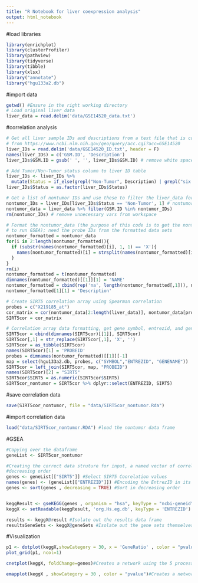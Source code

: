 ```yaml
---
title: "R Notebook for liver coexpression analysis"
output: html_notebook
---
```


#load libraries

```r
library(enrichplot)
library(clusterProfiler)
library(pathview)
library(tidyverse)
library(tibble)
library(xlsx)
library("annotate")
library("hgu133a2.db")
```

#import data
```r
getwd() #Ensure in the right working directory
# Load original liver data
liver_data = read.delim('data/GSE14520_data.txt')

```

#correlation analysis
```r
# Get all liver sample IDs and descriptions from a text file that is copy/pasted 
# from https://www.ncbi.nlm.nih.gov/geo/query/acc.cgi?acc=GSE14520
liver_IDs = read.delim('data/GSE14520_ID.txt', header = F)
names(liver_IDs) = c('GSM.ID', 'Description')
liver_IDs$GSM.ID = gsub(' ', '', liver_IDs$GSM.ID) # remove white space from GSE IDs

# Add Tumor/Non-Tumor status column to liver ID table 
liver_IDs <- liver_IDs %>% 
  mutate(Status = if_else(grepl("Non-Tumor", Description) | grepl("six healthy donors", Description), 'Non-Tumor', 'Tumor'))
liver_IDs$Status = as.factor(liver_IDs$Status)

# Get a list of nontumor IDs and use these to filter the liver_data for nontumor_data
nontumor_IDs = liver_IDs[liver_IDs$Status == 'Non-Tumor', 1] # nontumor liver ids
nontumor_data = liver_data %>% filter(GSM.ID %in% nontumor_IDs)
rm(nontumor_IDs) # remove unnecessary vars from workspace

# Format the nontumor_data (the purpose of this code is to get the nontumor_data in the correct format
# to run GSEA); need the probe IDs from the formatted data sets
nontumor_formatted = nontumor_data
for(i in 2:length(nontumor_formatted)){
  if (substr(names(nontumor_formatted)[i], 1, 1) == 'X'){
    names(nontumor_formatted)[i] = strsplit(names(nontumor_formatted)[i], "X")[[1]][2]
  }
}
rm(i)
nontumor_formatted = t(nontumor_formatted)
dimnames(nontumor_formatted)[[1]][1] = 'NAME'
nontumor_formatted = cbind(rep('na', length(nontumor_formatted[,1])), nontumor_formatted[,1:ncol(nontumor_formatted)])
nontumor_formatted[1][1] = 'Description'

# Create SIRT5 correlation array using Spearman correlation
probes = c("X219185_at")
cor_matrix = cor(nontumor_data[2:length(liver_data)], nontumor_data[probes], method = 'spearman')
SIRT5cor = cor_matrix

# Correlation array data formatting, get gene symbol, entrezid, and gene name for each probe
SIRT5cor = cbind(dimnames(SIRT5cor)[[1]], SIRT5cor)
SIRT5cor[,1] = str_replace(SIRT5cor[,1], 'X', '')
SIRT5cor = as_tibble(SIRT5cor)
names(SIRT5cor)[1] = 'PROBEID'
probes = dimnames(nontumor_formatted)[[1]][-1]
map = select(hgu133a2.db, probes, c("SYMBOL","ENTREZID", "GENENAME"))
SIRT5cor = left_join(SIRT5cor, map, "PROBEID")
names(SIRT5cor)[2] = "SIRT5"
SIRT5cor$SIRT5 = as.numeric(SIRT5cor$SIRT5)
SIRT5cor_nontumor = SIRT5cor %>% dplyr::select(ENTREZID, SIRT5)
```

#save correlation data
```r
save(SIRT5cor_nontumor, file = "data/SIRT5cor_nontumor.Rda")
```


#import correlation data
```r
load("data/SIRT5cor_nontumor.RDA") #load the nontumor data frame
```


#GSEA
```r

#Copying over the dataframe
geneList <- SIRT5cor_nontumor

#Creating the correct data struture for input, a named vector of correlation values for analysis. Ensured to be sorted in 
#decreasing order
genes <- geneList[["SIRT5"]] #Select SIRT5 Coorelation values 
names(genes) <- (geneList[["ENTREZID"]]) #Encoding the EntrezID in its position as an attribute of a numeric vector
genes <- sort(genes , decreasing = TRUE) #Sort in decreasing order


keggResult <- gseKEGG(genes , organism = "hsa", keyType = "ncbi-geneid") #Conduct gene set analysis using KEGG database
keggX <- setReadable(keggResult, 'org.Hs.eg.db', keyType = 'ENTREZID') #Convert the EntrezID to actual gene names

results <- keggX@result #Isolate out the results data frame
resultsGeneSets <- keggX@geneSets #Isolate out the gene sets themselves

```
#Visualization
```r

p1 <- dotplot(keggX,showCategory = 30, x = 'GeneRatio' , color = "pvalue", font.size = 12) + ggtitle("dotplot for SIRT5cor_all Data") #Creates a dotplot using the 30 processes with the lowest pvalues
plot_grid(p1, ncol=1)

cnetplot(keggX, foldChange=genes)#Creates a network using the 5 processes with the lowest pvalues. The processes are central nodes that are connected to the genes that are in its respective gene set

emapplot(keggX , showCategory = 30 , color = "pvalue")#Creates a network using the 30 processes with the lowest pvalues. The processes are nodes that are connected to other processes that share the same genes within its gene set. 


```



